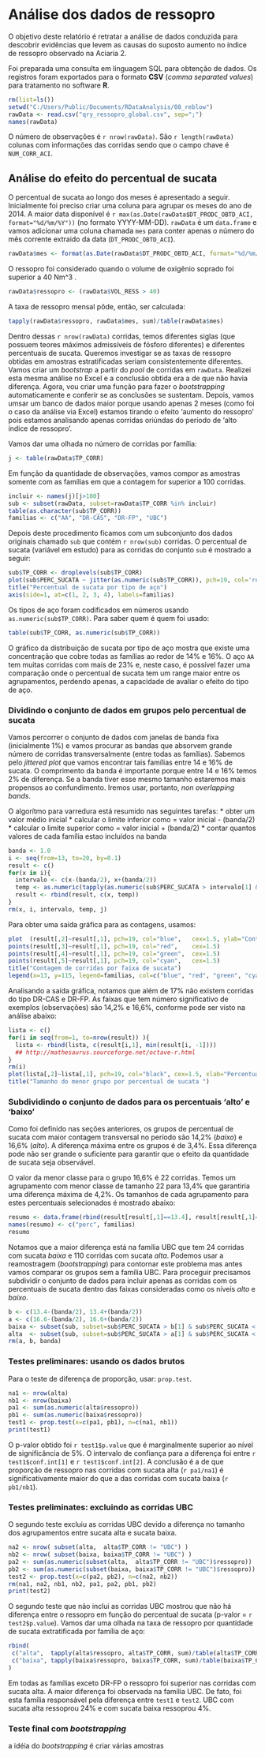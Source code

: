 # Análise dos dados de ressopro

O objetivo deste relatório é retratar a análise de dados conduzida para descobrir evidências que levem as causas do suposto aumento no índice de ressopro observado na Aciaria 2.

Foi preparada uma consulta em linguagem SQL para obtenção de dados. Os registros foram exportados para o formato **CSV** (*comma separated values*) para tratamento no software **R**.

```r
rm(list=ls())
setwd("C:/Users/Public/Documents/RDataAnalysis/08_reblow")
rawData <- read.csv("qry_ressopro_global.csv", sep=";")
names(rawData)
```

O número de observações é `r nrow(rawData)`. São `r length(rawData)` colunas com informações das corridas sendo que o campo chave é `NUM_CORR_ACI`.

## Análise do efeito do percentual de sucata

O percentual de sucata ao longo dos meses é apresentado a seguir. Inicialmente foi preciso criar uma coluna para agrupar os meses do ano de 2014. A maior data disponível é `r max(as.Date(rawData$DT_PRODC_OBTD_ACI, format="%d/%m/%Y"))` (no formato YYYY-MM-DD). `rawData` é um `data.frame` e vamos adicionar uma coluna chamada `mes` para conter apenas o número do mês corrente extraido da data (`DT_PRODC_OBTD_ACI`).

```r
rawData$mes <- format(as.Date(rawData$DT_PRODC_OBTD_ACI, format="%d/%m/%Y"), format="%m")
```

O ressopro foi considerado quando o volume de oxigênio soprado foi superior a 40 Nm^3 .

```r
rawData$ressopro <- (rawData$VOL_RESS > 40)
```

A taxa de ressopro mensal pôde, então, ser calculada:

```r
tapply(rawData$ressopro, rawData$mes, sum)/table(rawData$mes)
```

Dentro dessas `r nrow(rawData)` corridas, temos diferentes siglas (que possuem teores máximos admissíveis de fósforo diferentes) e diferentes percentuais de sucata. Queremos investigar se as taxas de ressopro obtidas em amostras estratificadas seriam consistentemente diferentes. Vamos criar um *bootstrap* a partir do *pool* de corridas em `rawData`. Realizei esta mesma análise no Excel e a conclusão obtida era a de que não havia diferença. Agora, vou criar uma função para fazer o *bootstrapping* automaticamente e conferir se as conclusões se sustentam. Depois, vamos umsar um banco de dados maior porque usando apenas 2 meses (como foi o caso da análise via Excel) estamos tirando o efeito 'aumento do ressopro' pois estamos analisando apenas corridas oriúndas do período de 'alto índice de ressopro'. 

Vamos dar uma olhada no número de corridas por família:
```r
j <- table(rawData$TP_CORR)
```

Em função da quantidade de observações, vamos compor as amostras somente com as famílias em que a contagem for superior a 100 corridas.

```r
incluir <- names(j)[j>100]
sub <- subset(rawData, subset=rawData$TP_CORR %in% incluir)
table(as.character(sub$TP_CORR))
familias <- c("AA", "DR-CAS", "DR-FP", "UBC")
```

Depois deste procedimento ficamos com um subconjunto dos dados originais chamado `sub` que contém `r nrow(sub)` corridas. O percentual de sucata (variável em estudo) para as corridas do conjunto `sub` é mostrado a seguir:

```r
sub$TP_CORR <- droplevels(sub$TP_CORR)
plot(sub$PERC_SUCATA ~ jitter(as.numeric(sub$TP_CORR)), pch=19, col='red', cex=1.5, xlab="Tipo de aço", ylab="% sucata", xaxt='n')
title("Percentual de sucata por tipo de aço")
axis(side=1, at=c(1, 2, 3, 4), labels=familias)
```

Os tipos de aço foram codificados em números usando `as.numeric(sub$TP_CORR)`. Para saber quem é quem foi usado:

```r
table(sub$TP_CORR, as.numeric(sub$TP_CORR))
```

O gráfico da distribuição de sucata por tipo de aço mostra que existe uma concentração que cobre todas as famílias ao redor de 14% e 16%. O aço `AA` tem muitas corridas com mais de 23% e, neste caso, é possível fazer uma comparação onde o percentual de sucata tem um range maior entre os agrupamentos, perdendo apenas, a capacidade de avaliar o efeito do tipo de aço.

### Dividindo o conjunto de dados em grupos pelo percentual de sucata

Vamos percorrer o conjunto de dados com janelas de banda fixa (inicialmente 1%) e vamos procurar as bandas que absorvem grande número de corridas transversalmente (entre todas as famílias). Sabemos pelo *jittered plot* que vamos encontrar tais famílias entre 14 e 16% de sucata. O comprimento da banda é importante porque entre 14 e 16% temos 2% de diferença. Se a banda tiver esse mesmo tamanho estaremos mais propensos ao confundimento. Iremos usar, portanto, *non overlapping bands*.

O algorítmo para varredura está resumido nas seguintes tarefas:
* obter um valor médio inicial
* calcular o limite inferior como = valor inicial - (banda/2)
* calcular o limite superior como = valor inicial + (banda/2)
* contar quantos valores de cada família estao incluídos na banda
 
```r
banda <- 1.0  
i <- seq(from=13, to=20, by=0.1)
result <- c()
for(x in i){
  intervalo <- c(x-(banda/2), x+(banda/2))
  temp <- as.numeric(tapply(as.numeric(sub$PERC_SUCATA > intervalo[1] & sub$PERC_SUCATA < intervalo[2]), sub$TP_CORR, sum))
  result <- rbind(result, c(x, temp))
}
rm(x, i, intervalo, temp, j)
```

Para obter uma saída gráfica para as contagens, usamos:

```r
plot  (result[,2]~result[,1], pch=19, col="blue",   cex=1.5, ylab="Contagem", xlab="Meio faixa")
points(result[,3]~result[,1], pch=19, col="red",    cex=1.5)
points(result[,4]~result[,1], pch=19, col="green",  cex=1.5)
points(result[,5]~result[,1], pch=19, col="cyan",   cex=1.5)
title("Contagem de corridas por faixa de sucata")
legend(x=13, y=115, legend=familias, col=c("blue", "red", "green", "cyan"), pch=19, cex=0.5)
```

Analisando a saída gráfica, notamos que além de 17% não existem corridas do tipo DR-CAS e DR-FP. As faixas que tem número significativo de exemplos (observações) são 14,2% e 16,6%, conforme pode ser visto na análise abaixo:

```r
lista <- c()
for(i in seq(from=1, to=nrow(result)) ){
  lista <- rbind(lista, c(result[i,1], min(result[i, -1])))
  ## http://mathesaurus.sourceforge.net/octave-r.html
}
rm(i)
plot(lista[,2]~lista[,1], pch=19, col="black", cex=1.5, xlab="Percentual sucata, %", ylab="Familia com menos corridas")
title("Tamanho do menor grupo por percentual de sucata ")
```

### Subdividindo o conjunto de dados para os percentuais 'alto' e 'baixo'

Como foi definido nas seções anteriores, os grupos de percentual de sucata com maior contagem transversal no período são 14,2% (*baixo*) e 16,6% (*alto*). A diferença máxima entre os grupos é de 3,4%. Essa diferença pode não ser grande o suficiente para garantir que o efeito da quantidade de sucata seja observável. 

O valor da menor classe para o grupo 16,6% é 22 corridas. Temos um agrupamento com menor classe de tamanho 22 para 13,4% que garantiria uma diferença máxima de 4,2%. Os tamanhos de cada agrupamento para estes percentuais selecionados é mostrado abaixo:

```r
resumo <- data.frame(rbind(result[result[,1]==13.4], result[result[,1]==16.6]))
names(resumo) <- c("perc", familias)
resumo
```

Notamos que a maior diferença está na família UBC que tem 24 corridas com sucata *baixa* e 110 corridas com sucata *alta*.
Podemos usar a reamostragem (*bootstrapping*) para contornar este problema mas antes vamos comparar os grupos sem a família UBC. Para proceguir precisamos subdividir o conjunto de dados para incluir apenas as corridas com os percentuais de sucata dentro das faixas consideradas como os níveis *alto* e *baixo*.

```r
b <- c(13.4-(banda/2), 13.4+(banda/2))
a <- c(16.6-(banda/2), 16.6+(banda/2))
baixa <- subset(sub, subset=sub$PERC_SUCATA > b[1] & sub$PERC_SUCATA < b[2] )
alta  <- subset(sub, subset=sub$PERC_SUCATA > a[1] & sub$PERC_SUCATA < a[2] )
rm(a, b, banda)
```

### Testes preliminares: usando os dados brutos

Para o teste de diferença de proporção, usar: `prop.test`.

```r
na1 <- nrow(alta)
nb1 <- nrow(baixa)
pa1 <- sum(as.numeric(alta$ressopro))
pb1 <- sum(as.numeric(baixa$ressopro))
test1 <- prop.test(x=c(pa1, pb1), n=c(na1, nb1))
print(test1)
```

O p-valor obtido foi `r test1$p.value` que é marginalmente superior ao nível de significância de 5%. O intervalo de confiança para a diferença foi entre `r test1$conf.int[1]` e `r test1$conf.int[2]`. A conclusão é a de que proporção de ressopro nas corridas com sucata alta (`r pa1/na1`) é significativamente maior do que a das corridas com sucata baixa (`r pb1/nb1`).

### Testes preliminates: excluindo as corridas UBC

O segundo teste excluiu as corridas UBC devido a diferença no tamanho dos agrupamentos entre sucata alta e sucata baixa.

```r
na2 <- nrow( subset(alta,  alta$TP_CORR != "UBC") )
nb2 <- nrow( subset(baixa, baixa$TP_CORR != "UBC") )
pa2 <- sum(as.numeric(subset(alta,  alta$TP_CORR != "UBC")$ressopro))
pb2 <- sum(as.numeric(subset(baixa, baixa$TP_CORR != "UBC")$ressopro))
test2 <- prop.test(x=c(pa2, pb2), n=c(na2, nb2))
rm(na1, na2, nb1, nb2, pa1, pa2, pb1, pb2)
print(test2)
```

O segundo teste que não inclui as corridas UBC mostrou que não há diferença entre o ressopro em função do percentual de sucata (p-valor = `r test2$p.value`). Vamos dar uma olhada na taxa de ressopro por quantidade de sucata extratificada por família de aço:

```r
rbind(
 c("alta",  tapply(alta$ressopro, alta$TP_CORR, sum)/table(alta$TP_CORR)),
 c("baixa", tapply(baixa$ressopro, baixa$TP_CORR, sum)/table(baixa$TP_CORR))
)
```

Em todas as famílias exceto DR-FP o ressopro foi superior nas corridas com sucata alta. A maior diferença foi observada na família UBC. De fato, foi esta família responsável pela diferença entre `test1` e `test2`. UBC com sucata alta ressoprou 24% e com sucata baixa ressoprou 4%.

### Teste final com *bootstrapping*

a idéia do *bootstrapping* é criar várias amostras 

```r
```
